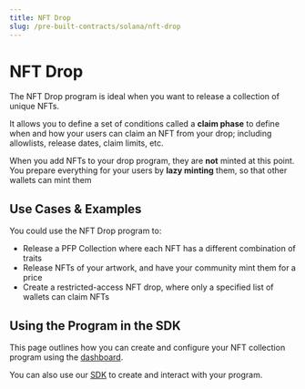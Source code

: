 ---
title: NFT Drop
slug: /pre-built-contracts/solana/nft-drop
---


# NFT Drop

<div className="deployContractBtnContainer" style={{ marginTop: -70 }}>
  <DeployThisContractButton
    link={"https://nightly.thirdweb.com/programs"}
    contractType="solana-nft-drop"
    displayName="NFT Drop"
  />
</div>

The NFT Drop program is ideal when you want to release a collection of unique NFTs.

It allows you to define a set of conditions called a **claim phase** to define
when and how your users can claim an NFT from your drop;
including allowlists, release dates, claim limits, etc.

When you add NFTs to your drop program, they are **not** minted at this point.
You prepare everything for your users by **lazy minting** them, so that other wallets can mint them

## Use Cases & Examples

You could use the NFT Drop program to:

- Release a PFP Collection where each NFT has a different combination of traits
- Release NFTs of your artwork, and have your community mint them for a price
- Create a restricted-access NFT drop, where only a specified list of wallets can claim NFTs

<div className="row" style={{ marginBottom: 24 }}>
  <div className="col col--12" style={{ marginTop: 8 }}>
    <QuickstartCard
      name="Guide: Create An NFT Drop on Solana with the SDK"
      link="https://blog.thirdweb.com/guides/how-to-build-an-nft-drop-on-solana/"
      image="/assets/icons/education.png"
    />
  </div>
</div>

## Using the Program in the SDK

This page outlines how you can create and configure your NFT collection program using the [dashboard](https://thirdweb.com/dashboard).

You can also use our [SDK](/solana) to create and interact with your program.

<div className="row" style={{ marginBottom: 24 }}>
  <div className="col col--12" style={{ marginTop: 8 }}>
    <QuickstartCard
      name="Using the NFT Drop Program in the SDK"
      link="/solana/programs/nft-drops"
      image="/assets/icons/nft.png"
    />
  </div>
</div>
